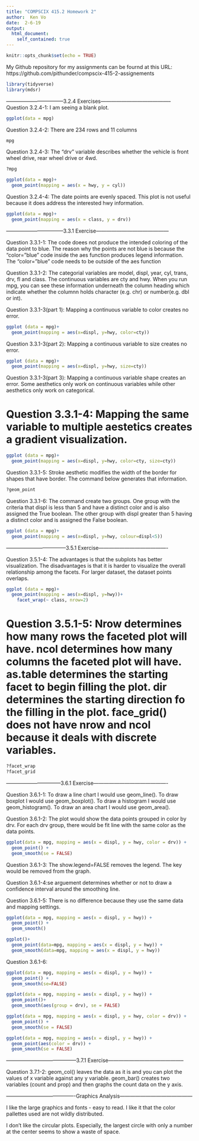 ```yaml
---
title: "COMPSCIX 415.2 Homework 2"
author:  Ken Vo
date:  2-6-19
output:
  html_document:
    self_contained: true
---
```


```r
knitr::opts_chunk$set(echo = TRUE)
```
My Github repository for my assignments can be fournd at this URL:  https://github.com/pithunder/compscix-415-2-assignements

```r

library(tidyverse)
library(mdsr)
```

---------------------------------3.2.4 Exercises-----------------------------------------
Question 3.2.4-1:  I am seeing a blank plot.
```r
ggplot(data = mpg)
```

Question 3.2.4-2:  There are 234 rows and 11 columns

```r
mpg
```

Question 3.2.4-3:  The "drv" variable describes whether the vehicle is front wheel drive, rear wheel drive or 4wd.
```r
?mpg
```

```r
ggplot(data = mpg)+
  geom_point(mapping = aes(x = hwy, y = cyl))
```

Question 3.2.4-4:  The date points are evenly spaced.  This plot is not useful because it does address the interested hwy information.
```r
ggplot(data = mpg)+
  geom_point(mapping = aes(x = class, y = drv))
```

---------------------------------3.3.1 Exercise------------------------------------------

Question 3.3.1-1:  The code doees not produce the intended coloring of the data point to blue.  The reason why the points are not blue is because the "color="blue" code inside the aes function produces legend information.  The "color="blue" code needs to be outside of the aes function

Question 3.3.1-2:  The categorial variables are model, displ, year, cyl, trans, drv, fl and class.  The continuous variables are cty and hwy.  When you run mpg, you can see these information underneath the column heading which indicate whether the columnn holds character (e.g. chr) or number(e.g. dbl or int).

Question 3.3.1-3(part 1): Mapping a continuous variable to color creates no error.
```r
ggplot (data = mpg)+
  geom_point(mapping = aes(x=displ, y=hwy, color=cty))
```

Question 3.3.1-3(part 2): Mapping a continuous variable to size creates no error. 
```r
ggplot (data = mpg)+
  geom_point(mapping = aes(x=displ, y=hwy, size=cty))

```

Question 3.3.1-3(part 3): Mapping a continuous variable shape creates an error. Some aesthetics only work on continuous variables while other aesthetics only work on categorical. 

# Question 3.3.1-4: Mapping the same variable to multiple aestetics creates a gradient visualization.
```r
ggplot (data = mpg)+
  geom_point(mapping = aes(x=displ, y=hwy, color=cty, size=cty))
```

Question 3.3.1-5: Stroke aesthetic modifies the width of the border for shapes that have border.  The command below generates that information.
```r
?geom_point
```

Question 3.3.1-6: The command create two groups.  One group with the criteria that displ is less than 5 and have a distinct color and is also assigned the True boolean.  The other group with displ greater than 5 having a distinct color and is assigned the False boolean.
```r
ggplot (data = mpg)+
  geom_point(mapping = aes(x=displ, y=hwy, colour=displ<5))
```

-----------------------------------3.5.1 Exercise----------------------------------------

Question 3.5.1-4: The advantages is that the subplots has better visualization.  The disadvantages is that it is harder to visualize the overall relationship among the facets.  For larger dataset, the dataset points overlaps.
```r
ggplot (data = mpg)+
  geom_point(mapping = aes(x=displ, y=hwy))+
    facet_wrap(~ class, nrow=2)
```

# Question 3.5.1-5:  Nrow determines how many rows the faceted plot will have.  ncol determines how many columns the faceted plot will have.  as.table determines the starting facet to begin filling the plot.  dir determines the starting direction fo the filling in the plot.  face_grid() does not have nrow and ncol because it deals with discrete variables.
```r
?facet_wrap
?facet_grid
```

--------------------------------3.6.1 Exercise-------------------------------------------

Question 3.6.1-1:  To draw a line chart I would use geom_line().  To draw boxplot I would use geom_boxplot().  To draw a histogram I would use geom_histogram().  To draw an area chart I would use geom_area().

Question 3.6.1-2:  The plot would show the data points grouped in color by drv.  For each drv group, there would be fit line with the same color as the data points.

```r
ggplot(data = mpg, mapping = aes(x = displ, y = hwy, color = drv)) + 
  geom_point() + 
  geom_smooth(se = FALSE)

```

Question 3.6.1-3:  The show.legend=FALSE removes the legend.  The key would be removed from the graph.

Question 3.6.1-4:se arguement determines whether or not to draw a confidence interval around the smoothing line.

Question 3.6.1-5: There is no difference because they use the same data and mapping settings.
```r
ggplot(data = mpg, mapping = aes(x = displ, y = hwy)) + 
  geom_point() + 
  geom_smooth()

ggplot()+
  geom_point(data=mpg, mapping = aes(x = displ, y = hwy)) +
  geom_smooth(data=mpg, mapping = aes(x = displ, y = hwy))
```

Question 3.6.1-6:
```r
ggplot(data = mpg, mapping = aes(x = displ, y = hwy)) + 
  geom_point() + 
  geom_smooth(se=FALSE)

ggplot(data = mpg, mapping = aes(x = displ, y = hwy)) + 
  geom_point()+
  geom_smooth(aes(group = drv), se = FALSE)

ggplot(data = mpg, mapping = aes(x = displ, y = hwy, color = drv)) + 
  geom_point() + 
  geom_smooth(se = FALSE)

ggplot(data = mpg, mapping = aes(x = displ, y = hwy)) + 
  geom_point(aes(color = drv)) + 
  geom_smooth(se = FALSE)

```

-----------------------------------------3.7.1 Exercise--------------------------------------------

Question 3.7.1-2:  geom_col() leaves the data as it is and you can plot the values of x variable against any y variable.  geom_bar() creates two variables (count and prop) and then graphs the count data on the y axis.

----------------------------------------Graphics Analysis------------------------------------------

I like the large graphics and fonts - easy to read.  I like it that the color pallettes used are not wildly distributed.

I don't like the circular plots.  Especially, the largest circle with only a number at the center seems to show a waste of space.